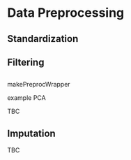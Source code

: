 # Data Preprocessing


## Standardization


## Filtering



## 
makePreprocWrapper

example PCA

TBC


## Imputation
TBC
